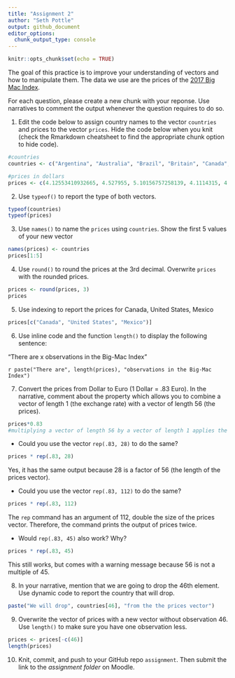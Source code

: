 ```yaml
---
title: "Assignment 2"
author: "Seth Pottle"
output: github_document
editor_options: 
  chunk_output_type: console
---
```


```r
knitr::opts_chunk$set(echo = TRUE)
```


The goal of this practice is to improve your understanding of vectors and how to manipulate them. The data we use are the prices of the [2017 Big Mac Index](http://www.economist.com/content/big-mac-index).

For each question, please create a new chunk with your reponse. Use narratives to comment the output whenever the question requires to do so.


1. Edit the code below to assign country names to the vector `countries` and prices to the vector `prices`. Hide the code below when you knit (check the Rmarkdown cheatsheet to find the appropriate chunk option to hide code).

```r
#countries
countries <- c("Argentina", "Australia", "Brazil", "Britain", "Canada", "Chile", "China", "Colombia", "Costa Rica", "Czech Republic", "Denmark", "Egypt", "Euro area", "Hong Kong", "Hungary", "India", "Indonesia", "Israel", "Japan", "Malaysia", "Mexico", "New Zealand", "Norway", "Pakistan", "Peru", "Philippines", "Poland", "Russia", "Saudi Arabia", "Singapore", "South Africa", "South Korea", "Sri Lanka", "Sweden", "Switzerland", "Taiwan", "Thailand", "Turkey", "UAE", "Ukraine", "United States", "Uruguay", "Venezuela", "Vietnam", "Austria", "Belgium", "Estonia", "Finland", "France", "Germany", "Greece", "Ireland", "Italy", "Netherlands", "Portugal", "Spain")

#prices in dollars
prices <- c(4.12553410932665, 4.527955, 5.10156757258139, 4.1114315, 4.6556967948218, 3.84409554461789, 2.9171270718232, 3.24360452925142, 4.00003493480292, 3.28139971386194, 4.60649054517816, 1.75398378529494, 4.4650245, 2.45791461307047, 3.20894752849616, 2.75723192502808, 2.40293204682299, 4.77333709927976, 3.36104723155846, 2.00302783277047, 2.75424026530641, 4.43226, 5.91416018925313, 3.56633380884451, 3.22927879440258, 2.64945182050953, 2.72339966564202, 2.27813538775693, 3.1998720051198, 4.06474559047688, 2.26073850791258, 3.84396977241952, 3.77297121483168, 5.81892070131244, 6.74168957112483, 2.26396522024444, 3.49624667636214, 3.00611009353896, 3.81159814865233, 1.69785838317577, 5.3, 4.52882773036056, 4.05555555555556, 2.63939293962389, 3.88263, 4.6248975, 3.5971425, 5.207292, 4.681995, 4.453605, 3.8255325, 4.6477365, 4.79619, 4.1224395, 3.7113375, 4.33941)

```


2. Use `typeof()` to report the type of both vectors.
```r
typeof(countries)
typeof(prices)
```


3. Use `names()` to name the `prices` using `countries`. Show the first 5 values of your new vector
```r
names(prices) <- countries
prices[1:5]
```


4. Use `round()` to round the prices at the 3rd decimal. Overwrite `prices` with the rounded prices.
```r
prices <- round(prices, 3)
prices
```


5. Use indexing to report the prices for Canada, United States, Mexico
```r
prices[c("Canada", "United States", "Mexico")]
```


6. Use inline code and the function `length()` to display the following sentence:

"There are x observations in the Big-Mac Index"

`r paste("There are", length(prices), "observations in the Big-Mac Index")`


7. Convert the prices from Dollar to Euro (1 Dollar = .83 Euro). In the narrative, comment about the property which allows you to combine a vector of length 1 (the exchange rate) with a vector of length 56 (the prices). 
```r
prices*0.83
#multiplying a vector of length 56 by a vector of length 1 applies the resulting product of each element to the vector of length 56
```


 - Could you use the vector `rep(.83, 28)` to do the same?
```r
prices * rep(.83, 28)
```
Yes, it has the same output because 28 is a factor of 56 (the length of the prices vector).


 - Could you use the vector `rep(.83, 112)` to do the same?
```r
prices * rep(.83, 112)
```
The `rep` command has an argument of 112, double the size of the prices vector. Therefore, the command prints the output of prices twice. 
 
 
 - Would `rep(.83, 45)` also work? Why?
```r
prices * rep(.83, 45)
```
This still works, but comes with a warning message because 56 is not a multiple of 45. 


8. In your narrative, mention that we are going to drop the 46th element. Use dynamic code to report the country that will drop.
```r
paste("We will drop", countries[46], "from the the prices vector")

```


9. Overwrite the vector of prices with a new vector without observation 46. Use `length()` to make sure you have one observation less.
```r
prices <- prices[-c(46)]
length(prices)
```


10. Knit, commit, and push to your GitHub repo `assignment`. Then submit the link to the *assignment folder* on Moodle.



